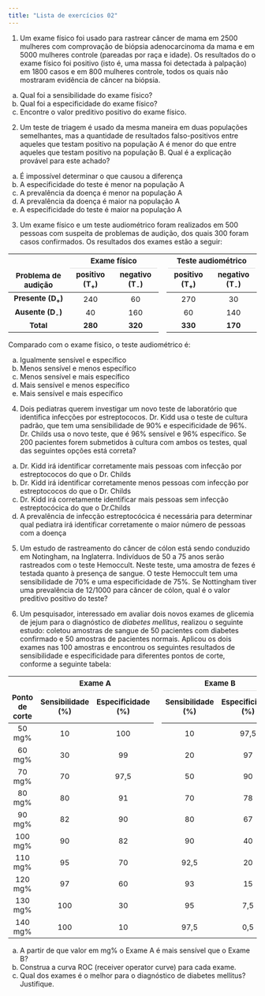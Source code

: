 ```yaml
---
title: "Lista de exercícios 02"
---
```


1) Um exame físico foi usado para rastrear câncer de mama em 2500 mulheres com comprovação de biópsia adenocarcinoma da mama e em 5000 mulheres controle (pareadas por raça e idade). Os resultados do o exame físico foi positivo (isto é, uma massa foi detectada à palpação) em 1800 casos e em 800 mulheres controle, todos os quais não mostraram evidência de câncer na biópsia.

  a) Qual foi a sensibilidade do exame físico?
  b) Qual foi a especificidade do exame físico?
  c) Encontre o valor preditivo positivo do exame físico.


2) Um teste de triagem é usado da mesma maneira em duas populações semelhantes, mas a quantidade de resultados falso-positivos entre aqueles que testam positivo na população A é menor do que entre aqueles que testam positivo na população B. Qual é a explicação provável para este achado?

  a) É impossível determinar o que causou a diferença
  b) A especificidade do teste é menor na população A
  c) A prevalência da doença é menor na população A
  d) A prevalência da doença é maior na população A
  e) A especificidade do teste é maior na população A


3) Um exame físico e um teste audiométrico foram realizados em 500 pessoas com suspeita de problemas de audição, dos quais 300 foram casos confirmados. Os resultados dos exames estão a seguir:


```{=html}
<html lang="pt">
<head>
    <meta charset="UTF-8">
    <meta http-equiv="X-UA-Compatible" content="IE=edge">
    <meta name="viewport" content="width=device-width, initial-scale=1.0">


    <!-- Link da fonte está na descrição -->
    <link href="https://fonts.googleapis.com/css?family=Montserrat:wght@500&display=swap" 
    rel="stylesheet"> 

    <link rel="stylesheet" href="style.css">
</head>
<body>
<table class="table table-striped" style="width: auto !important; margin-left: auto; margin-right: auto;">
<thead>
<tr>
<th style="empty-cells: hide;border-bottom:hidden;" colspan="1">
</th>
<th style="border-bottom:hidden;padding-bottom:0; padding-left:3px;padding-right:3px;text-align: center; font-weight: bold; " colspan="2">
<div style="border-bottom: 1px solid #ddd; padding-bottom: 5px; font-size:15px;">
Exame físico
</div>
</th>
<th style="empty-cells: hide;border-bottom:hidden;" colspan="1">
</th>
<th style="border-bottom:hidden;padding-bottom:0; padding-left:3px;padding-right:3px;text-align: center; font-weight: bold; " colspan="2">
<div style="border-bottom: 1px solid #ddd; padding-bottom: 5px; font-size:15px;">
Teste audiométrico
</div>
</th>
</tr>
<tr>
<th style="text-align:center;font-weight: bold;font-size:15px;">
Problema de audição
</th>
<th style="text-align:center;font-weight: bold;font-size:15px;">
positivo (T<sub>+</sub>)
</th>
<th style="text-align:center;font-weight: bold;font-size:15px;">
negativo (T<sub>-</sub>) 
</th>
<th style="empty-cells: hide;border-bottom:hidden;" colspan="1">
</th>
<th style="text-align:center;font-weight: bold;font-size:15px;">
positivo (T<sub>+</sub>)
</th>
<th style="text-align:center;font-weight: bold;font-size:15px;">
negativo (T<sub>-</sub>) 
</th>
</tr>
</thead>
<tbody>
<tr>
<td style="text-align:center;font-weight: bold;font-size:15px;">
Presente (D<sub>+</sub>)
</td>
<td style="text-align:center;font-size:15px;">
240
</td>
<td style="text-align:center;font-size:15px;">
60
</td>
<th style="empty-cells: hide;border-bottom:hidden;" colspan="1">
</th>
<td style="text-align:center;font-size:15px;">
270
</td>
<td style="text-align:center;font-size:15px;">
30
</td>
</tr>
<tr>
<td style="text-align:center;font-weight: bold;font-size:15px;">
Ausente (D<sub>-</sub>)
</td>
<td style="text-align:center;font-size:15px;">
40
</td>
<td style="text-align:center;font-size:15px;">
160
</td>
<th style="empty-cells: hide;border-bottom:hidden;" colspan="1">
</th>
<td style="text-align:center;font-size:15px;">
60
</td>
<td style="text-align:center;font-size:15px;">
140
</td>
</tr>
<tr>
<td style="text-align:center;font-weight: bold;font-weight: bold;font-size:15px;">
Total
</td>
<td style="text-align:center;font-weight: bold;font-size:15px;">
280
</td>
<td style="text-align:center;font-weight: bold;font-size:15px;">
320
</td>
<th style="empty-cells: hide;border-bottom:hidden;" colspan="1">
</th>
<td style="text-align:center;font-weight: bold;font-size:15px;">
330
</td>
<td style="text-align:center;font-weight: bold;font-size:15px;">
170
</td>
</tr>
</tbody>
</table>
</body>
</html>
```


Comparado com o exame físico, o teste audiométrico é:

  a) Igualmente sensível e específico
  b) Menos sensível e menos específico
  c) Menos sensível e mais específico
  d) Mais sensível e menos específico
  e) Mais sensível e mais específico


4) Dois pediatras querem investigar um novo teste de laboratório que identifica infecções por estreptococos. Dr. Kidd usa o teste de cultura padrão, que tem uma sensibilidade de 90% e especificidade de 96%. Dr. Childs usa o novo teste, que é 96% sensível e 96% específico. Se 200 pacientes forem submetidos à cultura com ambos os testes, qual das seguintes opções está correta?


  a) Dr. Kidd irá identificar corretamente mais pessoas com infecção por estreptococos do que o Dr. Childs
  b) Dr. Kidd irá identificar corretamente menos pessoas com infecção por estreptococos do que o Dr. Childs
  c) Dr. Kidd irá corretamente identificar mais pessoas sem infecção estreptocócica do que o Dr.Childs
  d) A prevalência de infecção estreptocócica é necessária para determinar qual pediatra irá identificar corretamente o maior número de pessoas com a doença


5) Um estudo de rastreamento do câncer de cólon está sendo conduzido em Notingham, na Inglaterra. Indivíduos de 50 a 75 anos serão rastreados com o teste Hemoccult. Neste teste, uma amostra de fezes é testada quanto à presença de sangue. O teste Hemoccult tem uma sensibilidade de 70% e uma especificidade de 75%. Se Nottingham tiver uma prevalência de 12/1000 para câncer de cólon, qual é o valor preditivo positivo do teste?


6) Um pesquisador, interessado em avaliar dois novos exames de glicemia de jejum para o diagnóstico de *diabetes mellitus*, realizou o seguinte estudo: coletou amostras de sangue de 50 pacientes com diabetes confirmado e 50 amostras de pacientes normais. Aplicou os dois exames nas 100 amostras e encontrou os seguintes resultados de sensibilidade
e especificidade para diferentes pontos de corte, conforme a seguinte tabela:


```{=html}
<html lang="pt">
<head>
    <meta charset="UTF-8">
    <meta http-equiv="X-UA-Compatible" content="IE=edge">
    <meta name="viewport" content="width=device-width, initial-scale=1.0">


    <!-- Link da fonte está na descrição -->
    <link href="https://fonts.googleapis.com/css?family=Montserrat:wght@500&display=swap" 
    rel="stylesheet"> 

    <link rel="stylesheet" href="style.css">
</head>
<body>
<table class="table table-striped" style="width: auto !important; margin-left: auto; margin-right: auto;">
<thead>
<tr>
<th style="empty-cells: hide;border-bottom:hidden;" colspan="1">
</th>
<th style="border-bottom:hidden;padding-bottom:0; padding-left:3px;padding-right:3px;text-align: center; font-weight: bold; " colspan="2">
<div style="border-bottom: 1px solid #ddd; padding-bottom: 5px; font-size:15px;">
Exame A
</div>
</th>
<th style="empty-cells: hide;border-bottom:hidden;" colspan="1">
</th>
<th style="border-bottom:hidden;padding-bottom:0; padding-left:3px;padding-right:3px;text-align: center; font-weight: bold; " colspan="2">
<div style="border-bottom: 1px solid #ddd; padding-bottom: 5px; font-size:15px;">
Exame B
</div>
</th>
</tr>
<tr>
<th style="text-align:center;font-weight: bold;font-size:15px;">
Ponto de corte
</th>
<th style="text-align:center;font-weight: bold;font-size:15px;">
Sensibilidade (%)
</th>
<th style="text-align:center;font-weight: bold;font-size:15px;">
Especificidade (%) 
</th>
<th style="empty-cells: hide;border-bottom:hidden;" colspan="1">
</th>
<th style="text-align:center;font-weight: bold;font-size:15px;">
Sensibilidade (%)
</th>
<th style="text-align:center;font-weight: bold;font-size:15px;">
Especificidade (%) 
</th>
</tr>
</thead>
<tbody>
<tr>
<td style="text-align:center;font-size:15px;">
50 mg%
</td>
<td style="text-align:center;font-size:15px;">
10
</td>
<td style="text-align:center;font-size:15px;">
100
</td>
<th style="empty-cells: hide;border-bottom:hidden;" colspan="1">
</th>
<td style="text-align:center;font-size:15px;">
10
</td>
<td style="text-align:center;font-size:15px;">
97,5 
</td>
</tr>
<tr>
<td style="text-align:center;font-size:15px;">
60 mg%
</td>
<td style="text-align:center;font-size:15px;">
30
</td>
<td style="text-align:center;font-size:15px;">
99
</td>
<th style="empty-cells: hide;border-bottom:hidden;" colspan="1">
</th>
<td style="text-align:center;font-size:15px;">
20
</td>
<td style="text-align:center;font-size:15px;">
97 
</td>
</tr>
<tr>
<td style="text-align:center;font-size:15px;">
70 mg%
</td>
<td style="text-align:center;font-size:15px;">
70
</td>
<td style="text-align:center;font-size:15px;">
97,5
</td>
<th style="empty-cells: hide;border-bottom:hidden;" colspan="1">
</th>
<td style="text-align:center;font-size:15px;">
50
</td>
<td style="text-align:center;font-size:15px;">
90 
</td>
</tr>
<tr>
<td style="text-align:center;font-size:15px;">
80 mg%
</td>
<td style="text-align:center;font-size:15px;">
80
</td>
<td style="text-align:center;font-size:15px;">
91
</td>
<th style="empty-cells: hide;border-bottom:hidden;" colspan="1">
</th>
<td style="text-align:center;font-size:15px;">
70
</td>
<td style="text-align:center;font-size:15px;">
78 
</td>
</tr>
<td style="text-align:center;font-size:15px;">
90 mg%
</td>
<td style="text-align:center;font-size:15px;">
82
</td>
<td style="text-align:center;font-size:15px;">
90
</td>
<th style="empty-cells: hide;border-bottom:hidden;" colspan="1">
</th>
<td style="text-align:center;font-size:15px;">
80
</tdd>
<td style="text-align:center;font-size:15px;">
67 
</td>
</tr>
<td style="text-align:center;font-size:15px;">
100 mg%
</td>
<td style="text-align:center;font-size:15px;">
90
</td>
<td style="text-align:center;font-size:15px;">
82
</td>
<th style="empty-cells: hide;border-bottom:hidden;" colspan="1">
</th>
<td style="text-align:center;font-size:15px;">
90
</td>
<td style="text-align:center;font-size:15px;">
40 
</td>
</tr>
<td style="text-align:center;font-size:15px;">
110 mg%
</td>
<td style="text-align:center;font-size:15px;">
95
</td>
<td style="text-align:center;font-size:15px;">
70
</td>
<th style="empty-cells: hide;border-bottom:hidden;" colspan="1">
</th>
<td style="text-align:center;font-size:15px;">
92,5
</td>
<td style="text-align:center;font-size:15px;">
20
</td>
</tr>
<td style="text-align:center;font-size:15px;">
120 mg%
</td>
<td style="text-align:center;font-size:15px;">
97
</td>
<td style="text-align:center;font-size:15px;">
60
</td>
<th style="empty-cells: hide;border-bottom:hidden;" colspan="1">
</th>
<td style="text-align:center;font-size:15px;">
93
</td>
<td style="text-align:center;font-size:15px;">
15
</td>
</tr>
<td style="text-align:center;font-size:15px;">
130 mg%
</td>
<td style="text-align:center;font-size:15px;">
100
</td>
<td style="text-align:center;font-size:15px;">
30
</td>
<th style="empty-cells: hide;border-bottom:hidden;" colspan="1">
</th>
<td style="text-align:center;font-size:15px;">
95
</td>
<td style="text-align:center;font-size:15px;">
7,5 
</td>
</tr>
<td style="text-align:center;font-size:15px;">
140 mg%
</td>
<td style="text-align:center;font-size:15px;">
100
</td>
<td style="text-align:center;font-size:15px;">
10
</td>
<th style="empty-cells: hide;border-bottom:hidden;" colspan="1">
</th>
<td style="text-align:center;font-size:15px;">
97,5
</td>
<td style="text-align:center;font-size:15px;">
0,5 
</td>
</tr>
<tr>
</tr>
</tbody>
</table>
</body>
</html>
```


  a) A partir de que valor em mg% o Exame A é mais sensível que o Exame B?
  b) Construa a curva ROC (receiver operator curve) para cada exame.
  c) Qual dos exames é o melhor para o diagnóstico de diabetes mellitus? Justifique.
    
